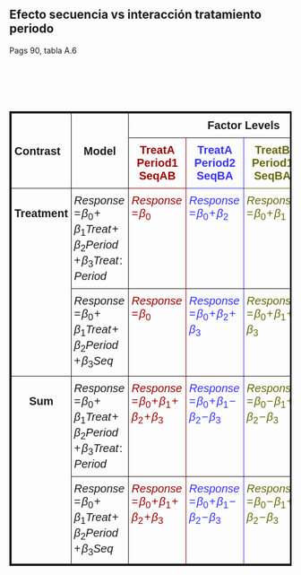## Efecto secuencia vs interacción tratamiento periodo  {visibility="uncounted"}


::: {.notes}
Pags 90, tabla A.6
:::


<style type="text/css">
.tg  {border-collapse:collapse;border-spacing:0;margin-top:100px !important;border: 3px solid;}
.tg td{border-color:black;border-style:solid;border-width:1px;font-family:Arial, sans-serif;font-size:14px;
  overflow:hidden;padding:10px 5px;word-break:normal;}
.tg th{border-color:black;border-style:solid;border-width:1px;font-family:Arial, sans-serif;font-size:14px;
  font-weight:normal;overflow:hidden;padding:10px 5px;word-break:normal;}
.tg .tg-9m4v{border-color:inherit;color:#986536;font-size:20px;font-weight:bold;text-align:center;vertical-align:top}
.tg .tg-x1hj{border-color:inherit;font-size:20px;text-align:left;vertical-align:top}
.tg .tg-a7zo{border-color:inherit;color:#646809;font-size:20px;text-align:left;vertical-align:top}
.tg .tg-hxir{border-color:inherit;color:#9a0000;font-size:20px;text-align:left;vertical-align:top}
.tg .tg-0luz{border-color:inherit;color:#3531ff;font-size:20px;text-align:left;vertical-align:top}
.tg .tg-4f70{border-color:inherit;color:#986536;font-size:20px;text-align:left;vertical-align:top}
.tg .tg-hcnr{border-color:inherit;color:#646809;font-size:20px;font-weight:bold;text-align:center;vertical-align:top}
.tg .tg-0thq{border-color:inherit;color:#3531ff;font-size:20px;font-weight:bold;text-align:center;vertical-align:top}
.tg .tg-spag{border-color:inherit;font-size:20px;font-weight:bold;text-align:left;vertical-align:top}
.tg .tg-4qqe{border-color:inherit;font-size:20px;font-weight:bold;text-align:center;vertical-align:top}
.tg .tg-bw4q{border-color:inherit;color:#9a0000;font-size:20px;font-weight:bold;text-align:center;vertical-align:top}
</style>
<table class="tg">
<thead>
  <tr>
    <th class="tg-spag" rowspan="2"><br><br>Contrast</th>
    <th class="tg-4qqe" rowspan="2"><br><br>Model<br><br></th>
    <th class="tg-4qqe" colspan="4">Factor Levels</th>
  </tr>
  <tr>
    <th class="tg-bw4q">TreatA<br>Period1<br>SeqAB</th>
    <th class="tg-0thq">TreatA<br>Period2<br>SeqBA</th>
    <th class="tg-hcnr">TreatB<br>Period1<br>SeqBA</th>
    <th class="tg-9m4v">TreatB<br>Period2<br>SeqAB</th>
  </tr>
</thead>
<tbody>
  <tr>
    <td class="tg-4qqe" rowspan="2"><br>Treatment</td>
    <td class="tg-x1hj">$Response \! = \! \beta_0 \! +\!  \beta_1Treat \! +\!  \beta_2Period \! +\!  \beta_3Treat\!:\!Period$</td>
    <td class="tg-hxir">$Response \! = \! \beta_0$</td>
    <td class="tg-0luz">$Response \! = \! \beta_0 \! +\!  \beta_2$</td>
    <td class="tg-a7zo">$Response \! = \! \beta_0 \! +\!  \beta_1$</td>
    <td class="tg-4f70">$Response \! = \! \beta_0 \! +\!  \beta_1 \! +\!  \beta_2 \! +\!  \beta_3$</td>
  </tr>
  <tr>
    <td class="tg-x1hj">$Response \! = \! \beta_0 \! +\!  \beta_1Treat \! +\!  \beta_2Period \! +\!  \beta_3Seq$</td>
    <td class="tg-hxir">$Response \! = \! \beta_0$</td>
    <td class="tg-0luz">$Response \! = \! \beta_0 \! +\!  \beta_2 \! +\!  \beta_3$</td>
    <td class="tg-a7zo">$Response \! = \! \beta_0 \! +\!  \beta_1 \! +\!  \beta_3$</td>
    <td class="tg-4f70">$Response \! = \! \beta_0 \! +\!  \beta_1 \! +\!  \beta_2$</td>
  </tr>
  <tr>
    <td class="tg-4qqe" rowspan="2"><br>Sum</td>
    <td class="tg-x1hj">$Response \! = \! \beta_0 \! +\!  \beta_1Treat \! +\!  \beta_2Period \! +\!  \beta_3Treat\!:\!Period$</td>
    <td class="tg-hxir">$Response \! = \! \beta_0 \! +\!  \beta_1 \! +\!  \beta_2 \! +\!  \beta_3$</td>
    <td class="tg-0luz">$Response \! = \! \beta_0 \! +\!  \beta_1 \! -\! \beta_2 \! -\! \beta_3$</td>
    <td class="tg-a7zo">$Response \! = \! \beta_0 \! -\! \beta_1 \! +\!  \beta_2 \! -\! \beta_3$</td>
    <td class="tg-4f70">$Response \! = \! \beta_0 \! -\! \beta_1 \! -\! \beta_2 \! +\!  \beta_3$</td>
  </tr>
  <tr>
    <td class="tg-x1hj">$Response \! = \! \beta_0 \! +\!  \beta_1Treat \! +\!  \beta_2Period \! +\!  \beta_3Seq$</td>
    <td class="tg-hxir">$Response \! = \! \beta_0 \! +\!  \beta_1 \! +\!  \beta_2 \! +\!  \beta_3$</td>
    <td class="tg-0luz">$Response \! = \! \beta_0 \! +\!  \beta_1 \! -\! \beta_2 \! -\! \beta_3$</td>
    <td class="tg-a7zo">$Response \! = \! \beta_0 \! -\! \beta_1 \! +\!  \beta_2 \! -\! \beta_3$</td>
    <td class="tg-4f70">$Response \! = \! \beta_0 \! -\!\beta_1 \! -\! \beta_2 \! +\!  \beta_3$</td>
  </tr>
</tbody>
</table>